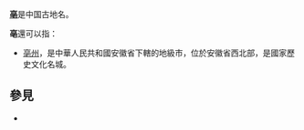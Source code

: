 {{distinguish|毫 (消歧义)}}
'''[[亳|亳]]'''是中国古地名。

'''亳'''還可以指：
* [[亳州|亳州]]，是中華人民共和國安徽省下轄的地級市，位於安徽省西北部，是國家歷史文化名城。

== 參見 ==
* {{Lookfrom|亳}}

{{disambig|Cat=一字消歧义|Bo亳}}